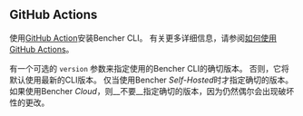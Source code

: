 
## GitHub Actions

使用[GitHub Action](https://github.com/marketplace/actions/bencher-cli)安装Bencher CLI。
有关更多详细信息，请参阅[如何使用GitHub Actions](/zh/docs/how-to/github-actions/)。

<CliGitHubActions />

有一个可选的 `version` 参数来指定使用的Bencher CLI的确切版本。
否则，它将默认使用最新的CLI版本。
仅当使用Bencher *Self-Hosted*时才指定确切的版本。
如果使用Bencher *Cloud*，则__不要__指定确切的版本，因为仍然偶尔会出现破坏性的更改。

<CliGitHubActionsVersion />